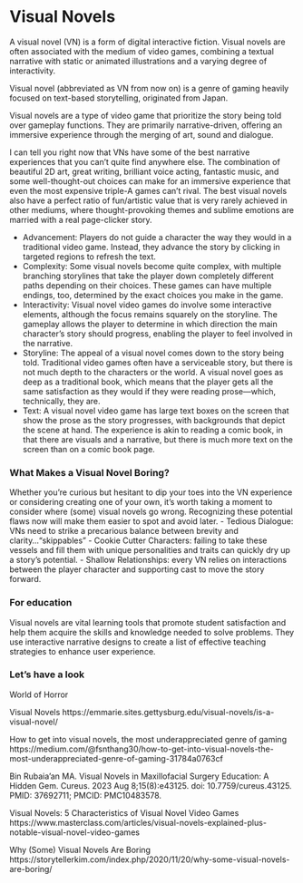 # Visual Novels

A visual novel (VN) is a form of digital interactive fiction. Visual novels are often associated with the medium of video games, combining a textual narrative with static or animated illustrations and a varying degree of interactivity.

Visual novel (abbreviated as VN from now on) is a genre of gaming heavily focused on text-based storytelling, originated from Japan.

Visual novels are a type of video game that prioritize the story being told over gameplay functions. They are primarily narrative-driven, offering an immersive experience through the merging of art, sound and dialogue.

I can tell you right now that VNs have some of the best narrative experiences that you can’t quite find anywhere else. The combination of beautiful 2D art, great writing, brilliant voice acting, fantastic music, and some well-thought-out choices can make for an immersive experience that even the most expensive triple-A games can’t rival. The best visual novels also have a perfect ratio of fun/artistic value that is very rarely achieved in other mediums, where thought-provoking themes and sublime emotions are married with a real page-clicker story.


- Advancement: Players do not guide a character the way they would in a traditional video game. Instead, they advance the story by clicking in targeted regions to refresh the text.
- Complexity: Some visual novels become quite complex, with multiple branching storylines that take the player down completely different paths depending on their choices. These games can have multiple endings, too, determined by the exact choices you make in the game.
- Interactivity: Visual novel video games do involve some interactive elements, although the focus remains squarely on the storyline. The gameplay allows the player to determine in which direction the main character’s story should progress, enabling the player to feel involved in the narrative.
- Storyline: The appeal of a visual novel comes down to the story being told. Traditional video games often have a serviceable story, but there is not much depth to the characters or the world. A visual novel goes as deep as a traditional book, which means that the player gets all the same satisfaction as they would if they were reading prose—which, technically, they are.
- Text: A visual novel video game has large text boxes on the screen that show the prose as the story progresses, with backgrounds that depict the scene at hand. The experience is akin to reading a comic book, in that there are visuals and a narrative, but there is much more text on the screen than on a comic book page.

### What Makes a Visual Novel Boring?

Whether you’re curious but hesitant to dip your toes into the VN experience or considering creating one of your own, it’s worth taking a moment to consider where (some) visual novels go wrong. Recognizing these potential flaws now will make them easier to spot and avoid later.
- Tedious Dialogue: VNs need to strike a precarious balance between brevity and clarity...“skippables”
- Cookie Cutter Characters: failing to take these vessels and fill them with unique personalities and traits can quickly dry up a story’s potential.
- Shallow Relationships: every VN relies on interactions between the player character and supporting cast to move the story forward.

### For education

Visual novels are vital learning tools that promote student satisfaction and help them acquire the skills and knowledge needed to solve problems. They use interactive narrative designs to create a list of effective teaching strategies to enhance user experience.

### Let's have a look

World of Horror

Visual Novels
https://emmarie.sites.gettysburg.edu/visual-novels/is-a-visual-novel/

How to get into visual novels, the most underappreciated genre of gaming
https://medium.com/@fsnthang30/how-to-get-into-visual-novels-the-most-underappreciated-genre-of-gaming-31784a0763cf


Bin Rubaia'an MA. Visual Novels in Maxillofacial Surgery Education: A Hidden Gem. Cureus. 2023 Aug 8;15(8):e43125. doi: 10.7759/cureus.43125. PMID: 37692711; PMCID: PMC10483578.


Visual Novels: 5 Characteristics of Visual Novel Video Games
https://www.masterclass.com/articles/visual-novels-explained-plus-notable-visual-novel-video-games

Why (Some) Visual Novels Are Boring
https://storytellerkim.com/index.php/2020/11/20/why-some-visual-novels-are-boring/